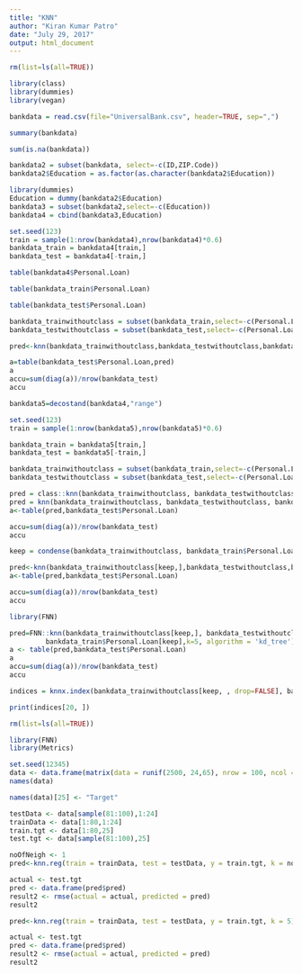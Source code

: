 ---
title: "KNN"
author: "Kiran Kumar Patro"
date: "July 29, 2017"
output: html_document
---



```{r}
rm(list=ls(all=TRUE))
```


```{r}
library(class)
library(dummies)
library(vegan)
```


```{r}
bankdata = read.csv(file="UniversalBank.csv", header=TRUE, sep=",")
```

```{r}
summary(bankdata)
```


```{r}
sum(is.na(bankdata))
```


```{r}
bankdata2 = subset(bankdata, select=-c(ID,ZIP.Code)) 
bankdata2$Education = as.factor(as.character(bankdata2$Education))
```


```{r}
library(dummies)
Education = dummy(bankdata2$Education)
bankdata3 = subset(bankdata2,select=-c(Education)) 
bankdata4 = cbind(bankdata3,Education)
```

```{r}
set.seed(123)
train = sample(1:nrow(bankdata4),nrow(bankdata4)*0.6) 
bankdata_train = bankdata4[train,] 
bankdata_test = bankdata4[-train,]
```

```{r}
table(bankdata4$Personal.Loan)
```

```{r}
table(bankdata_train$Personal.Loan)
```


```{r}
table(bankdata_test$Personal.Loan)

```

```{r}
bankdata_trainwithoutclass = subset(bankdata_train,select=-c(Personal.Loan))
bankdata_testwithoutclass = subset(bankdata_test,select=-c(Personal.Loan))
```

```{r}
pred<-knn(bankdata_trainwithoutclass,bankdata_testwithoutclass,bankdata_train$Personal.Loan,k=3)
```



```{r}
a=table(bankdata_test$Personal.Loan,pred)
a
accu=sum(diag(a))/nrow(bankdata_test)
accu
```

```{r}
bankdata5=decostand(bankdata4,"range")

set.seed(123)
train = sample(1:nrow(bankdata5),nrow(bankdata5)*0.6)

bankdata_train = bankdata5[train,] 
bankdata_test = bankdata5[-train,] 
```


```{r}
bankdata_trainwithoutclass = subset(bankdata_train,select=-c(Personal.Loan))
bankdata_testwithoutclass = subset(bankdata_test,select=-c(Personal.Loan))
```

```{r}
pred = class::knn(bankdata_trainwithoutclass, bankdata_testwithoutclass, bankdata_train$Personal.Loan, k = 7,l=5)
pred = knn(bankdata_trainwithoutclass, bankdata_testwithoutclass, bankdata_train$Personal.Loan, k = 7, prob = TRUE)
a<-table(pred,bankdata_test$Personal.Loan)

accu=sum(diag(a))/nrow(bankdata_test)
accu

```

```{r}
keep = condense(bankdata_trainwithoutclass, bankdata_train$Personal.Loan)
```


```{r}
pred<-knn(bankdata_trainwithoutclass[keep,],bankdata_testwithoutclass,bankdata_train$Personal.Loan[keep])
a<-table(pred,bankdata_test$Personal.Loan)

accu=sum(diag(a))/nrow(bankdata_test)
accu
```


```{r}
library(FNN)
```



```{r}
pred=FNN::knn(bankdata_trainwithoutclass[keep,], bankdata_testwithoutclass, 
         bankdata_train$Personal.Loan[keep],k=5, algorithm = 'kd_tree')
a <- table(pred,bankdata_test$Personal.Loan)
a
accu=sum(diag(a))/nrow(bankdata_test)
accu
```



```{r}
indices = knnx.index(bankdata_trainwithoutclass[keep, , drop=FALSE], bankdata_testwithoutclass, k=5)
```

```{r}
print(indices[20, ])
```

```{r}
rm(list=ls(all=TRUE))
```





```{r}
library(FNN)
library(Metrics)
```

```{r}
set.seed(12345)
data <- data.frame(matrix(data = runif(2500, 24,65), nrow = 100, ncol = 25))
names(data)
```


```{r}
names(data)[25] <- "Target"
```

```{r}
testData <- data[sample(81:100),1:24]
trainData <- data[1:80,1:24]
train.tgt <- data[1:80,25]
test.tgt <- data[sample(81:100),25]
```





```{r}
noOfNeigh <- 1
pred<-knn.reg(train = trainData, test = testData, y = train.tgt, k = noOfNeigh)
```


```{r}
actual <- test.tgt
pred <- data.frame(pred$pred)
result2 <- rmse(actual = actual, predicted = pred)
result2
```

```{r}
pred<-knn.reg(train = trainData, test = testData, y = train.tgt, k = 5)
```


```{r}
actual <- test.tgt
pred <- data.frame(pred$pred)
result2 <- rmse(actual = actual, predicted = pred)
result2
```














